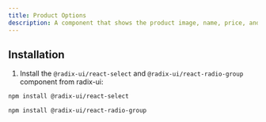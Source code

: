 ```yaml
---
title: Product Options
description: A component that shows the product image, name, price, and options.
---
```


<ComponentExample src="/components/examples/product-options/demo.tsx">
  <ProductOptionsDemo />
</ComponentExample>

## Installation

1. Install the `@radix-ui/react-select` and `@radix-ui/react-radio-group` component from radix-ui:

```bash
npm install @radix-ui/react-select
```

```bash
npm install @radix-ui/react-radio-group
```

